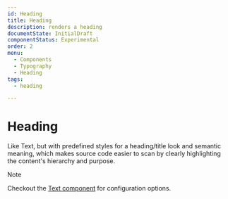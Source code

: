 ```yaml
---
id: Heading
title: Heading
description: renders a heading
documentState: InitialDraft
componentStatus: Experimental
order: 2
menu:
  - Components
  - Typography
  - Heading
tags:
  - heading

---
```


# Heading

Like Text, but with predefined styles for a heading/title look and semantic
meaning, which makes source code easier to scan by clearly highlighting the
content's hierarchy and purpose.

> [!NOTE]  
> Checkout the [Text component](/components/typography/text) for configuration
> options.

